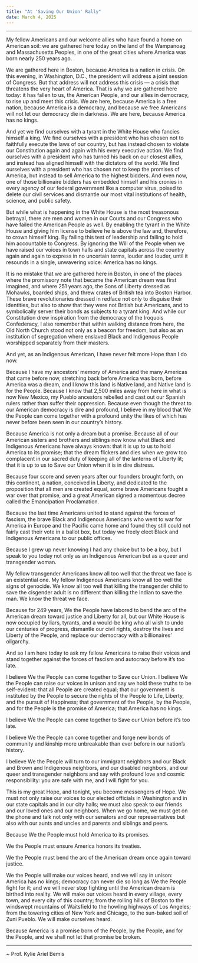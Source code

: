 ```yaml
---
title: "At 'Saving Our Union' Rally"
date: March 4, 2025
---
```


***

My fellow Americans and our welcome allies who have found a home on American soil: we are gathered here today on the land of the Wampanoag and Massachusetts Peoples, in one of the great cities where America was born nearly 250 years ago.

We are gathered here in Boston, because America is a nation in crisis. On this evening, in Washington, D.C., the president will address a joint session of Congress. But that address will not address this crisis — a crisis that threatens the very heart of America. That is why we are gathered here today: it has fallen to us, the American People, and our allies in democracy, to rise up and meet this crisis. We are here, because America is a free nation, because America is a democracy, and because we free Americans will not let our democracy die in darkness. We are here, because America has no kings.

And yet we find ourselves with a tyrant in the White House who fancies himself a king. We find ourselves with a president who has chosen not to faithfully execute the laws of our country, but has instead chosen to violate our Constitution again and again with his every executive action. We find ourselves with a president who has turned his back on our closest allies, and instead has aligned himself with the dictators of the world. We find ourselves with a president who has chosen not to keep the promises of America, but instead to sell America to the highest bidders. And even now, one of those billionaire bidders has embedded himself and his cronies in every agency of our federal government like a computer virus, poised to delete our civil services and dismantle our most vital institutions of health, science, and public safety.

But while what is happening in the White House is the most treasonous betrayal, there are men and women in our Courts and our Congress who have failed the American People as well. By enabling the tyrant in the White House and giving him license to believe he is above the law and, therefore, to crown himself king. By failing this test of leadership and failing to hold him accountable to Congress. By ignoring the Will of the People when we have raised our voices in town halls and state capitals across the country again and again to express in no uncertain terms, louder and louder, until it resounds in a single, unwavering voice: America has no kings.

It is no mistake that we are gathered here in Boston, in one of the places where the promissory note that became the American dream was first imagined, and where 251 years ago, the Sons of Liberty dressed as Mohawks, boarded ships, and threw crates of British tea into Boston Harbor. These brave revolutionaries dressed in redface not only to disguise their identities, but also to show that they were not British but Americans, and to symbolically server their bonds as subjects to a tyrant king. And while our Constitution drew inspiration from the democracy of the Iroquois Confederacy, I also remember that within walking distance from here, the Old North Church stood not only as a beacon for freedom, but also as an institution of segregation where enslaved Black and Indigenous People worshipped separately from their masters.

And yet, as an Indigenous American, I have never felt more Hope than I do now.

Because I have my ancestors’ memory of America and the many Americas that came before now, stretching back before America was born, before America was a dream, and I know this land is Native land, and Native land is for the People. Because I know that 2,500 miles away from here in what is now New Mexico, my Pueblo ancestors rebelled and cast out our Spanish rulers rather than suffer their oppression. Because even though the threat to our American democracy is dire and profound, I believe in my blood that We the People can come together with a profound unity the likes of which has never before been seen in our country’s history.

Because America is not only a dream but a promise. Because all of our American sisters and brothers and siblings now know what Black and Indigenous Americans have always known: that it is up to us to hold America to its promise; that the dream flickers and dies when we grow too complacent in our sacred duty of keeping all of the lanterns of Liberty lit; that it is up to us to Save our Union when it is in dire distress.

Because four score and seven years after our founders brought forth, on this continent, a nation, conceived in Liberty, and dedicated to the proposition that all men are created equal, some brave Americans fought a war over that promise, and a great American signed a momentous decree called the Emancipation Proclamation.

Because the last time Americans united to stand against the forces of fascism, the brave Black and Indigenous Americans who went to war for America in Europe and the Pacific came home and found they still could not fairly cast their vote in a ballot box, but today we freely elect Black and Indigenous Americans to our public offices.

Because I grew up never knowing I had any choice but to be a boy, but I speak to you today not only as an Indigenous American but as a queer and transgender woman.

My fellow transgender Americans know all too well that the threat we face is an existential one. My fellow Indigenous Americans know all too well the signs of genocide. We know all too well that killing the transgender child to save the cisgender adult is no different than killing the Indian to save the man. We know the threat we face.

Because for 249 years, We the People have labored to bend the arc of the American dream toward justice and Liberty for all, but our White House is now occupied by liars, tyrants, and a would-be king who all wish to undo our centuries of progress, dismantle our civil rights, destroy the lives and Liberty of the People, and replace our democracy with a billionaires’ oligarchy.

And so I am here today to ask my fellow Americans to raise their voices and stand together against the forces of fascism and autocracy before it’s too late.

I believe We the People can come together to Save our Union. I believe We the People can raise our voices in unison and say we hold these truths to be self-evident: that all People are created equal; that our government is instituted by the People to secure the rights of the People to Life, Liberty, and the pursuit of Happiness; that government of the People, by the People, and for the People is the promise of America; that America has no kings.

I believe We the People can come together to Save our Union before it’s too late.

I believe We the People can come together and forge new bonds of community and kinship more unbreakable than ever before in our nation’s history.

I believe We the People will turn to our immigrant neighbors and our Black and Brown  and Indigenous neighbors, and our disabled neighbors, and our queer and transgender neighbors and say with profound love and cosmic responsibility: you are safe with me, and I will fight for you.

This is my great Hope, and tonight, you become messengers of Hope. We must not only raise our voices to our elected officials in Washington and in our state capitals and in our city halls; we must also speak to our friends and our loved ones and our neighbors. When we go home, we must get on the phone and talk not only with our senators and our representatives but also with our aunts and uncles and parents and siblings and peers.

Because We the People must hold America to its promises.

We the People must ensure America honors its treaties.

We the People must bend the arc of the American dream once again toward justice.

We the People will make our voices heard, and we will say in unison: America has no kings; democracy can never die so long as We the People fight for it; and we will never stop fighting until the American dream is birthed into reality. We will make our voices heard in every village, every town, and every city of this country; from the rolling hills of Boston to the windswept mountains of Waitsfield to the howling highways of Los Angeles; from the towering cities of New York and Chicago, to the sun-baked soil of Zuni Pueblo. We will make ourselves heard.

Because America is a promise born of the People, by the People, and for the People, and we shall not let that promise be broken.

---

~ Prof. Kylie Ariel Bemis
